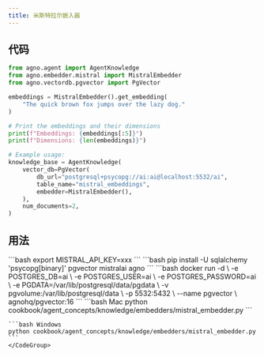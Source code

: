 ```yaml
---
title: 米斯特拉尔嵌入器
---
```


## 代码

```python
from agno.agent import AgentKnowledge
from agno.embedder.mistral import MistralEmbedder
from agno.vectordb.pgvector import PgVector

embeddings = MistralEmbedder().get_embedding(
    "The quick brown fox jumps over the lazy dog."
)

# Print the embeddings and their dimensions
print(f"Embeddings: {embeddings[:5]}")
print(f"Dimensions: {len(embeddings)}")

# Example usage:
knowledge_base = AgentKnowledge(
    vector_db=PgVector(
        db_url="postgresql+psycopg://ai:ai@localhost:5532/ai",
        table_name="mistral_embeddings",
        embedder=MistralEmbedder(),
    ),
    num_documents=2,
)
```

## 用法

<Steps>
  <Snippet file="create-venv-step.mdx" />

  <Step title="设置你的 API 密钥">
    ```bash
    export MISTRAL_API_KEY=xxx
    ```
  </Step>

  <Step title="安装库">
    ```bash
    pip install -U sqlalchemy 'psycopg[binary]' pgvector mistralai agno
    ```
  </Step>

  <Step title="运行 PgVector">
    ```bash
    docker run -d \
      -e POSTGRES_DB=ai \
      -e POSTGRES_USER=ai \
      -e POSTGRES_PASSWORD=ai \
      -e PGDATA=/var/lib/postgresql/data/pgdata \
      -v pgvolume:/var/lib/postgresql/data \
      -p 5532:5432 \
      --name pgvector \
      agnohq/pgvector:16
    ```
  </Step>

  <Step title="运行 Agent">
    <CodeGroup>
    ```bash Mac
    python cookbook/agent_concepts/knowledge/embedders/mistral_embedder.py
    ```

    ```bash Windows
    python cookbook/agent_concepts/knowledge/embedders/mistral_embedder.py
    ```
    </CodeGroup>
  </Step>
</Steps>
